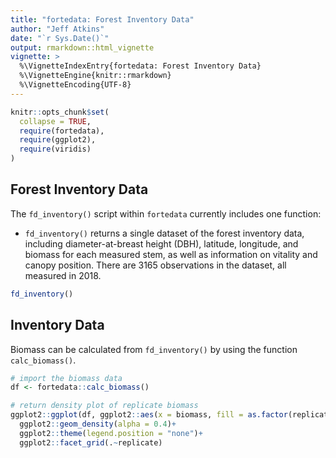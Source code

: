 ```yaml
---
title: "fortedata: Forest Inventory Data"
author: "Jeff Atkins"
date: "`r Sys.Date()`"
output: rmarkdown::html_vignette
vignette: >
  %\VignetteIndexEntry{fortedata: Forest Inventory Data}
  %\VignetteEngine{knitr::rmarkdown}
  %\VignetteEncoding{UTF-8}
---
```


```r
knitr::opts_chunk$set(
  collapse = TRUE,
  require(fortedata),
  require(ggplot2),
  require(viridis)
)
```

## Forest Inventory Data
The `fd_inventory()` script within `fortedata` currently includes one function:

* `fd_inventory()` returns a single dataset of the forest inventory data, including diameter-at-breast height (DBH), latitude, longitude, and biomass for each measured stem, as well as information on vitality and canopy position. There are 3165 observations in the dataset, all measured in 2018.

```r
fd_inventory()
```
## Inventory Data
  
Biomass can be calculated from `fd_inventory()` by using the function `calc_biomass()`.

```r
# import the biomass data
df <- fortedata::calc_biomass()

# return density plot of replicate biomass
ggplot2::ggplot(df, ggplot2::aes(x = biomass, fill = as.factor(replicate)))+
  ggplot2::geom_density(alpha = 0.4)+
  ggplot2::theme(legend.position = "none")+
  ggplot2::facet_grid(.~replicate)
```
